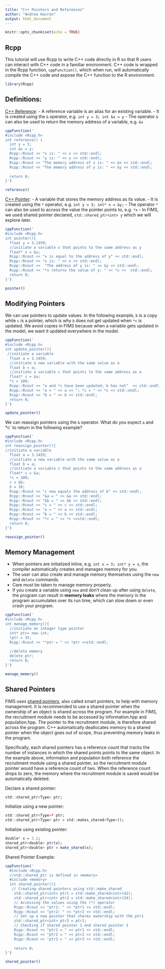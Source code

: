 ```yaml
---
title: "C++ Pointers and References"
author: "Andrea Havron"
output: html_document
---
```


```r
knitr::opts_chunk$set(echo = TRUE)
```
## Rcpp
This tutorial will use Rcpp to write C++ code directly in R so that R users can interact with C++ code in a familiar environment. C++ code is wrapped in the Rcpp function, `cppFunction()`, which when run, will automatically compile the C++ code and expose the C++ function to the R environment.
```r
library(Rcpp)
```


## Definitions:
[C++ Reference](https://www.w3schools.com/cpp/cpp_references.asp): 
  - A reference variable is an alias for an existing variable. 
  - It is created using the `&` operator, e.g. `int y = 3; int &x = y`
  - The operator `&` can also be used to return the memory address of a variable, e.g. `&x`

  
```r
cppFunction('
#include <Rcpp.h> 
int reference() {
  int y = 3;
  int &x = y;
  Rcpp::Rcout << "x is: " << x << std::endl;
  Rcpp::Rcout << "y is: " << y << std::endl;
  Rcpp::Rcout << "The memory address of x is: " << &x << std::endl;
  Rcpp::Rcout << "The memory address of y is: " << &y << std::endl;
  
  return 0;
}')

reference()
```

[C++ Pointer](https://www.w3schools.com/cpp/cpp_pointers.asp):
  - A variable that stores the memory address as its value. 
  - It is created using the `*` operator, e.g. `int y = 3; int* x = &y;`
  - The operator `*` can also be used to access the value the pointer points to, e.g. `*x` 
  - In FIMS, we used shared pointer declared, `std::shared_ptr<int> y` which we will explore later.

```r
cppFunction('
#include <Rcpp.h> 
int pointer(){
  float y = 3.1459;
  //initiate a variable x that points to the same address as y
  float* x = &y;
  Rcpp::Rcout << "x is equal to the address of y" << std::endl;
  Rcpp::Rcout << "x is: " << x << std::endl;
  Rcpp::Rcout <<  "The address of y is: " << &y << std::endl;
  Rcpp::Rcout << "*x returns the value of y: " << *x <<  std::endl;
  return 0;
}')

pointer()
```

## Modifying Pointers

We can use pointers to update values. In the following example, `b` is a copy while `c` is a pointer, which is why `b` does not get updated when `*c` is updated. We avoid copies in FIMS because when a variable gets updated in the model, we want it updated everywhere in the model.
```r
cppFunction('
#include <Rcpp.h> 
int update_pointer(){
 //initiate a variable
  float a = 3.1459;
  //initiate a new variable with the same value as a
  float b = a;
  //initiate a variable c that points to the same address as a
  float* c = &a;
  *c = 100;
  Rcpp::Rcout << "a and *c have been updated; b has not"  << std::endl;
  Rcpp::Rcout << "a = " << a << "; *c = " << *c << std::endl;
  Rcpp::Rcout << "b = " << b << std::endl;
  return 0;
}')

update_pointer()
```

We can reassign pointers using the `&` operator. What do you expect `a` and *c` to return in the following example?
```r
cppFunction('
#include <Rcpp.h> 
int reassign_pointer(){
//initiate a variable
  float a = 3.1459;
  //initiate a new variable with the same value as a
  float b = a;
  //initiate a variable c that points to the same address as a
  float* c = &a;
  *c = 100;
  c = &b;
  b = 10;
  Rcpp::Rcout << "c now equals the address of b" << std::endl;
  Rcpp::Rcout << "&a = " << &a << std::endl;
  Rcpp::Rcout << "&b = " << &b << std::endl;
  Rcpp::Rcout << "c = " << c << std::endl; 
  Rcpp::Rcout << "a = " << a << std::endl;
  Rcpp::Rcout << "b = " << b << std::endl; 
  Rcpp::Rcout << "*c = " << *c <<std::endl;
  return 0;
}')

reassign_pointer()
```

## Memory Management

- When pointers are initialized inline, e.g. `int x = 3; int* y = x`, the compiler automatically creates and manages memory for you. 
- The user can also create and manage memory themselves using the `new` and `delete` commands. 
- Care must be taken to manage memory properly. 
- If you create a variable using `new` and don't clean up after using `delete`, the program can result in **memory leaks** where the memory in the program accumulates over its run time, which can slow down or even crash your program.

```r
cppFunction('
#include <Rcpp.h> 
int manage_memory(){
  //initiate an integer type pointer
  int* ptr= new int;
  *ptr = 35;
  Rcpp::Rcout << "*ptr = " << *ptr <<std::endl;
  
  //delete memory 
  delete ptr;
  return 0;
}')

manage_memory()
```
## Shared Pointers

FIMS uses [shared pointers](https://www.geeksforgeeks.org/cpp/shared_ptr-in-cpp/), also called smart pointers, to help with memory management. It is recommended to use a shared pointer when the ownership of an object is shared across the program. For example in FIMS, the recruitment module needs to be accessed by information.hpp and population.hpp. The pointer to the recruitment module, is therefore shared across the program. C++ automatically deallocates memory to a shared pointer when the object goes out of scope, thus preventing memory leaks in the program. 

Specifically, each shared pointers has a reference count that tracks the number of instances in which the shared points points to the same object. In the example above, information and population both reference the recruitment module using a shared pointer, so the recruitment module pointer would have a reference count of two. When the reference count drops to zero, the memory where the recruitment module is saved would be automatically deleted. 

Declare a shared pointer:
```r
std::shared_ptr<Type> ptr;
```

Initialize using a new pointer:
```r
std::shared_ptr<Type>* ptr;
std::shared_ptr<Type> ptr = std::makes_shared<Type>();
```

Initialize using existing pointer:
```r
double* x = 3.2; 
shared_ptr<double> ptr(x);
shared_ptr<double> ptr = make_shared(x);
```

Shared Pointer Example:
```r
cppFunction('
  #include <Rcpp.h> 
  //std::shared_ptr is defined in <memory>
  #include <memory>
  int shared_pointer(){
   // Creating shared pointers using std::make_shared
    std::shared_ptr<int> ptr1 = std::make_shared<int>(42);
    std::shared_ptr<int> ptr2 = std::make_shared<int>(24);
    // Accessing the values using the (*) operator
    Rcpp::Rcout << "ptr1: " << *ptr1 << std::endl;
    Rcpp::Rcout << "ptr2: " << *ptr2 << std::endl;
    // Set up a new pointer that shares ownership with the ptr1
    std::shared_ptr<int> ptr3 = ptr1;
    // Checking if shared pointer 1 and shared pointer 3
    Rcpp::Rcout << "ptr1 = " << ptr1 << std::endl;
    Rcpp::Rcout << "ptr2 = " << ptr2 << std::endl;
    Rcpp::Rcout << "ptr3 = " << ptr3 << std::endl;
    
    return 0;
}')

shared_pointer()
```



